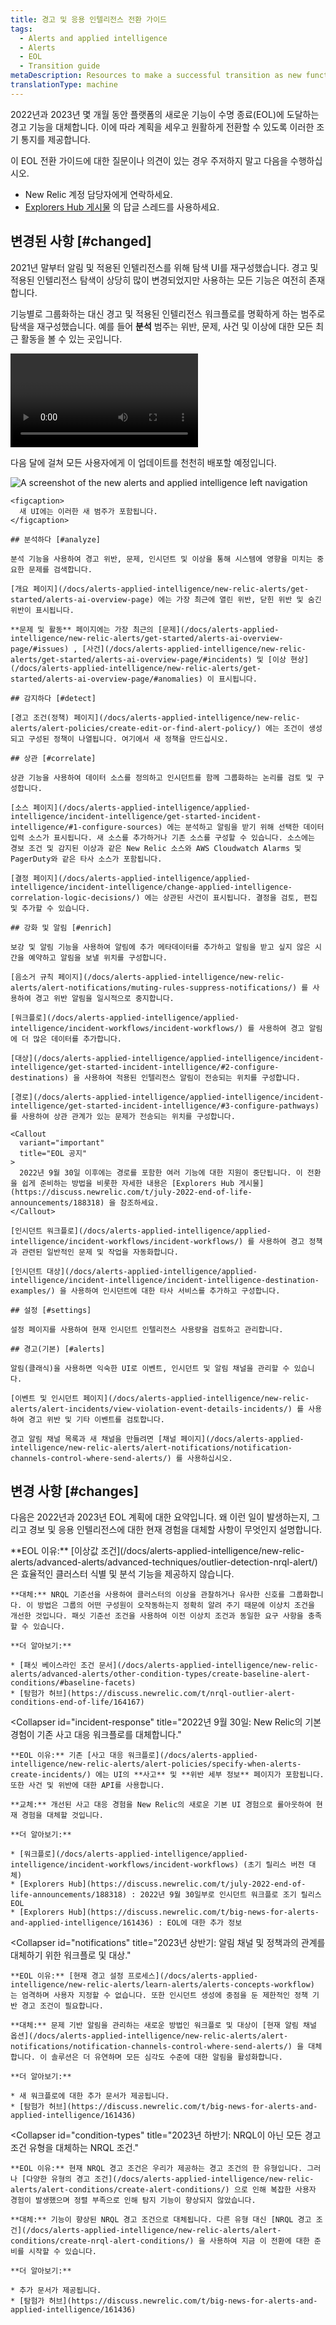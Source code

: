 ```yaml
---
title: 경고 및 응용 인텔리전스 전환 가이드
tags:
  - Alerts and applied intelligence
  - Alerts
  - EOL
  - Transition guide
metaDescription: Resources to make a successful transition as new functionalities in New Relic replace alerting functionalities reaching end of life in 2022.
translationType: machine
---
```



2022년과 2023년 몇 개월 동안 플랫폼의 새로운 기능이 수명 종료(EOL)에 도달하는 경고 기능을 대체합니다. 이에 따라 계획을 세우고 원활하게 전환할 수 있도록 이러한 조기 통지를 제공합니다.

이 EOL 전환 가이드에 대한 질문이나 의견이 있는 경우 주저하지 말고 다음을 수행하십시오.

* New Relic 계정 담당자에게 연락하세요.
* [Explorers Hub 게시물](https://discuss.newrelic.com/t/big-news-for-alerts-and-applied-intelligence/161436) 의 답글 스레드를 사용하세요.

## 변경된 사항 [#changed]

2021년 말부터 알림 및 적용된 인텔리전스를 위해 탐색 UI를 재구성했습니다. 경고 및 적용된 인텔리전스 탐색이 상당히 많이 변경되었지만 사용하는 모든 기능은 여전히 존재합니다.

기능별로 그룹화하는 대신 경고 및 적용된 인텔리전스 워크플로를 명확하게 하는 범주로 탐색을 재구성했습니다. 예를 들어 **분석** 범주는 위반, 문제, 사건 및 이상에 대한 모든 최근 활동을 볼 수 있는 곳입니다.

<Video
  id="eeUPa3W16Tk"
  type="youtube"
/>

다음 달에 걸쳐 모든 사용자에게 이 업데이트를 천천히 배포할 예정입니다.

<CollapserGroup>
  <Collapser
    className="freq-link"
    id="nav-changes"
    title="경고 및 적용된 인텔리전스 탐색 변경 사항 개요"
  >
    <img
      title="The new alerts and applied intelligence left navigation"
      alt="A screenshot of the new alerts and applied intelligence left navigation"
      src={alertsAiCategories}
    />

    <figcaption>
      새 UI에는 이러한 새 범주가 포함됩니다.
    </figcaption>

    ## 분석하다 [#analyze]

    분석 기능을 사용하여 경고 위반, 문제, 인시던트 및 이상을 통해 시스템에 영향을 미치는 중요한 문제를 검색합니다.

    [개요 페이지](/docs/alerts-applied-intelligence/new-relic-alerts/get-started/alerts-ai-overview-page) 에는 가장 최근에 열린 위반, 닫힌 위반 및 숨긴 위반이 표시됩니다.

    **문제 및 활동** 페이지에는 가장 최근의 [문제](/docs/alerts-applied-intelligence/new-relic-alerts/get-started/alerts-ai-overview-page/#issues) , [사건](/docs/alerts-applied-intelligence/new-relic-alerts/get-started/alerts-ai-overview-page/#incidents) 및 [이상 현상](/docs/alerts-applied-intelligence/new-relic-alerts/get-started/alerts-ai-overview-page/#anomalies) 이 표시됩니다.

    ## 감지하다 [#detect]

    [경고 조건(정책) 페이지](/docs/alerts-applied-intelligence/new-relic-alerts/alert-policies/create-edit-or-find-alert-policy/) 에는 조건이 생성되고 구성된 정책이 나열됩니다. 여기에서 새 정책을 만드십시오.

    ## 상관 [#correlate]

    상관 기능을 사용하여 데이터 소스를 정의하고 인시던트를 함께 그룹화하는 논리를 검토 및 구성합니다.

    [소스 페이지](/docs/alerts-applied-intelligence/applied-intelligence/incident-intelligence/get-started-incident-intelligence/#1-configure-sources) 에는 분석하고 알림을 받기 위해 선택한 데이터 입력 소스가 표시됩니다. 새 소스를 추가하거나 기존 소스를 구성할 수 있습니다. 소스에는 경보 조건 및 감지된 이상과 같은 New Relic 소스와 AWS Cloudwatch Alarms 및 PagerDuty와 같은 타사 소스가 포함됩니다.

    [결정 페이지](/docs/alerts-applied-intelligence/applied-intelligence/incident-intelligence/change-applied-intelligence-correlation-logic-decisions/) 에는 상관된 사건이 표시됩니다. 결정을 검토, 편집 및 추가할 수 있습니다.

    ## 강화 및 알림 [#enrich]

    보강 및 알림 기능을 사용하여 알림에 추가 메타데이터를 추가하고 알림을 받고 싶지 않은 시간을 예약하고 알림을 보낼 위치를 구성합니다.

    [음소거 규칙 페이지](/docs/alerts-applied-intelligence/new-relic-alerts/alert-notifications/muting-rules-suppress-notifications/) 를 사용하여 경고 위반 알림을 일시적으로 중지합니다.

    [워크플로](/docs/alerts-applied-intelligence/applied-intelligence/incident-workflows/incident-workflows/) 를 사용하여 경고 알림에 더 많은 데이터를 추가합니다.

    [대상](/docs/alerts-applied-intelligence/applied-intelligence/incident-intelligence/get-started-incident-intelligence/#2-configure-destinations) 을 사용하여 적용된 인텔리전스 알림이 전송되는 위치를 구성합니다.

    [경로](/docs/alerts-applied-intelligence/applied-intelligence/incident-intelligence/get-started-incident-intelligence/#3-configure-pathways) 를 사용하여 상관 관계가 있는 문제가 전송되는 위치를 구성합니다.

    <Callout
      variant="important"
      title="EOL 공지"
    >
      2022년 9월 30일 이후에는 경로를 포함한 여러 기능에 대한 지원이 중단됩니다. 이 전환을 쉽게 준비하는 방법을 비롯한 자세한 내용은 [Explorers Hub 게시물](https://discuss.newrelic.com/t/july-2022-end-of-life-announcements/188318) 을 참조하세요.
    </Callout>

    [인시던트 워크플로](/docs/alerts-applied-intelligence/applied-intelligence/incident-workflows/incident-workflows/) 를 사용하여 경고 정책과 관련된 일반적인 문제 및 작업을 자동화합니다.

    [인시던트 대상](/docs/alerts-applied-intelligence/applied-intelligence/incident-intelligence/incident-intelligence-destination-examples/) 을 사용하여 인시던트에 대한 타사 서비스를 추가하고 구성합니다.

    ## 설정 [#settings]

    설정 페이지를 사용하여 현재 인시던트 인텔리전스 사용량을 검토하고 관리합니다.

    ## 경고(기본) [#alerts]

    알림(클래식)을 사용하면 익숙한 UI로 이벤트, 인시던트 및 알림 채널을 관리할 수 있습니다.

    [이벤트 및 인시던트 페이지](/docs/alerts-applied-intelligence/new-relic-alerts/alert-incidents/view-violation-event-details-incidents/) 를 사용하여 경고 위반 및 기타 이벤트를 검토합니다.

    경고 알림 채널 목록과 새 채널을 만들려면 [채널 페이지](/docs/alerts-applied-intelligence/new-relic-alerts/alert-notifications/notification-channels-control-where-send-alerts/) 를 사용하십시오.
  </Collapser>
</CollapserGroup>

## 변경 사항 [#changes]

다음은 2022년과 2023년 EOL 계획에 대한 요약입니다. 왜 이런 일이 발생하는지, 그리고 경보 및 응용 인텔리전스에 대한 현재 경험을 대체할 사항이 무엇인지 설명합니다.

<CollapserGroup>
  <Collapser
    id="outlier"
    title="2022년 3월: NRQL 기준이 이상치 NRQL 경고 조건 유형을 대체합니다."
  >
    **EOL 이유:** [이상값 조건](/docs/alerts-applied-intelligence/new-relic-alerts/advanced-alerts/advanced-techniques/outlier-detection-nrql-alert/) 은 효율적인 클러스터 식별 및 분석 기능을 제공하지 않습니다.

    **대체:** NRQL 기준선을 사용하여 클러스터의 이상을 관찰하거나 유사한 신호를 그룹화합니다. 이 방법은 그룹의 어떤 구성원이 오작동하는지 정확히 알려 주기 때문에 이상치 조건을 개선한 것입니다. 패싯 기준선 조건을 사용하여 이전 이상치 조건과 동일한 요구 사항을 충족할 수 있습니다.

    **더 알아보기:**

    * [패싯 베이스라인 조건 문서](/docs/alerts-applied-intelligence/new-relic-alerts/advanced-alerts/other-condition-types/create-baseline-alert-conditions/#baseline-facets)
    * [탐험가 허브](https://discuss.newrelic.com/t/nrql-outlier-alert-conditions-end-of-life/164167)
  </Collapser>

  <Collapser
    id="incident-response"
    title="2022년 9월 30일: New Relic의 기본 경험이 기존 사고 대응 워크플로를 대체합니다."
  >
    **EOL 이유:** 기존 [사고 대응 워크플로](/docs/alerts-applied-intelligence/new-relic-alerts/alert-policies/specify-when-alerts-create-incidents/) 에는 UI의 **사고** 및 **위반 세부 정보** 페이지가 포함됩니다. 또한 사건 및 위반에 대한 API를 사용합니다.

    **교체:** 개선된 사고 대응 경험을 New Relic의 새로운 기본 UI 경험으로 롤아웃하여 현재 경험을 대체할 것입니다.

    **더 알아보기:**

    * [워크플로](/docs/alerts-applied-intelligence/applied-intelligence/incident-workflows/incident-workflows) (초기 릴리스 버전 대체)
    * [Explorers Hub](https://discuss.newrelic.com/t/july-2022-end-of-life-announcements/188318) : 2022년 9월 30일부로 인시던트 워크플로 조기 릴리스 EOL
    * [Explorers Hub](https://discuss.newrelic.com/t/big-news-for-alerts-and-applied-intelligence/161436) : EOL에 대한 추가 정보
  </Collapser>

  <Collapser
    id="notifications"
    title="2023년 상반기: 알림 채널 및 정책과의 관계를 대체하기 위한 워크플로 및 대상."
  >
    **EOL 이유:** [현재 경고 설정 프로세스](/docs/alerts-applied-intelligence/new-relic-alerts/learn-alerts/alerts-concepts-workflow) 는 엄격하며 사용자 지정할 수 없습니다. 또한 인시던트 생성에 중점을 둔 제한적인 정책 기반 경고 조건이 필요합니다.

    **대체:** 문제 기반 알림을 관리하는 새로운 방법인 워크플로 및 대상이 [현재 알림 채널 옵션](/docs/alerts-applied-intelligence/new-relic-alerts/alert-notifications/notification-channels-control-where-send-alerts/) 을 대체합니다. 이 솔루션은 더 유연하며 모든 심각도 수준에 대한 알림을 활성화합니다.

    **더 알아보기:**

    * 새 워크플로에 대한 추가 문서가 제공됩니다.
    * [탐험가 허브](https://discuss.newrelic.com/t/big-news-for-alerts-and-applied-intelligence/161436)
  </Collapser>

  <Collapser
    id="condition-types"
    title="2023년 하반기: NRQL이 아닌 모든 경고 조건 유형을 대체하는 NRQL 조건."
  >
    **EOL 이유:** 현재 NRQL 경고 조건은 우리가 제공하는 경고 조건의 한 유형입니다. 그러나 [다양한 유형의 경고 조건](/docs/alerts-applied-intelligence/new-relic-alerts/alert-conditions/create-alert-conditions/) 으로 인해 복잡한 사용자 경험이 발생했으며 정렬 부족으로 인해 탐지 기능이 향상되지 않았습니다.

    **대체:** 기능이 향상된 NRQL 경고 조건으로 대체됩니다. 다른 유형 대신 [NRQL 경고 조건](/docs/alerts-applied-intelligence/new-relic-alerts/alert-conditions/create-nrql-alert-conditions/) 을 사용하여 지금 이 전환에 대한 준비를 시작할 수 있습니다.

    **더 알아보기:**

    * 추가 문서가 제공됩니다.
    * [탐험가 허브](https://discuss.newrelic.com/t/big-news-for-alerts-and-applied-intelligence/161436)
  </Collapser>
</CollapserGroup>